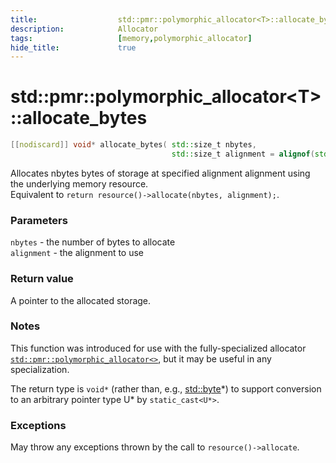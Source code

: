 ```yaml
---
title:                  std::pmr::polymorphic_allocator<T>::allocate_bytes
description:            Allocator
tags:                   [memory,polymorphic_allocator]
hide_title:             true
---
```


# std::pmr::polymorphic_allocator&lt;T>::allocate_bytes

```cpp title='Since C++20'
[[nodiscard]] void* allocate_bytes( std::size_t nbytes,
                                    std::size_t alignment = alignof(std::max_align_t) );
```

Allocates nbytes bytes of storage at specified alignment alignment using the underlying memory resource. <br/>
Equivalent to `return resource()->allocate(nbytes, alignment);`.

### Parameters
`nbytes`	-	the number of bytes to allocate  <br/>
`alignment`	-	the alignment to use

### Return value
A pointer to the allocated storage.

### Notes
This function was introduced for use with the fully-specialized allocator <code>[std::pmr::polymorphic_allocator&lt;&gt;](../polymorphic_allocator)</code>, 
but it may be useful in any specialization.

The return type is `void*` (rather than, e.g., [std::byte](/docs/std/types/byte)\*) to support conversion to an arbitrary 
pointer type U\* by `static_cast<U*>`.

### Exceptions
May throw any exceptions thrown by the call to `resource()->allocate`.
